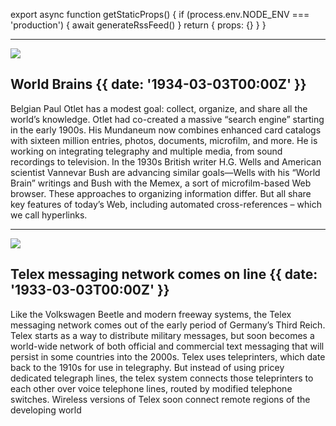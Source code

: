 
export async function getStaticProps() {
  if (process.env.NODE_ENV === 'production') {
    await generateRssFeed()
  }
  return { props: {} }
}

---

![](@/images/timeline_networking.web_1934_worldbrain.jpg)

## World Brains {{  date: '1934-03-03T00:00Z' }}

Belgian Paul Otlet has a modest goal: collect, organize, and share all the world’s knowledge. Otlet had co-created a massive “search engine” starting in the early 1900s. His Mundaneum now combines enhanced card catalogs with sixteen million entries, photos, documents, microfilm, and more. He is working on integrating telegraphy and multiple media, from sound recordings to television. In the 1930s British writer H.G. Wells and American scientist Vannevar Bush are advancing similar goals—Wells with his “World Brain” writings and Bush with the Memex, a sort of microfilm-based Web browser. These approaches to organizing information differ. But all share key features of today’s Web, including automated cross-references – which we call hyperlinks.

---

![](@/images/timeline_networking.web_1933_telex.jpg)

## Telex messaging network comes on line {{  date: '1933-03-03T00:00Z' }}

Like the Volkswagen Beetle and modern freeway systems, the Telex messaging network comes out of the early period of Germany’s Third Reich. Telex starts as a way to distribute military messages, but soon becomes a world-wide network of both official and commercial text messaging that will persist in some countries into the 2000s. Telex uses teleprinters, which date back to the 1910s for use in telegraphy. But instead of using pricey dedicated telegraph lines, the telex system connects those teleprinters to each other over voice telephone lines, routed by modified telephone switches. Wireless versions of Telex soon connect remote regions of the developing world
